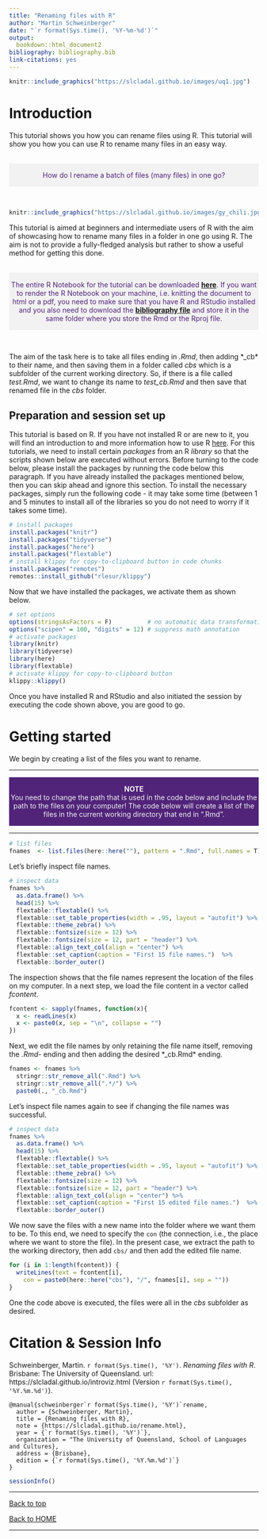 ```yaml
---
title: "Renaming files with R"
author: "Martin Schweinberger"
date: "`r format(Sys.time(), '%Y-%m-%d')`"
output:
  bookdown::html_document2
bibliography: bibliography.bib
link-citations: yes
---
```


```r
knitr::include_graphics("https://slcladal.github.io/images/uq1.jpg")
```

# Introduction{-}

This tutorial shows you how you can rename files using R. This tutorial will show you how you can use R to rename many files in an easy way.

<br>
<div class="warning" style='padding:0.1em; background-color:#f2f2f2; color:#51247a'>
<span>
<p style='margin-top:1em; text-align:center'>
How do I rename a batch of files (many files) in one go?<br></p>
<p style='margin-left:1em;'>
</p></span>
</div>

<br>

```r
knitr::include_graphics("https://slcladal.github.io/images/gy_chili.jpg")
```


This tutorial is aimed at beginners and intermediate users of R with the aim of showcasing how to rename many files in a folder in one go using R. The aim is not to provide a fully-fledged analysis but rather to show a useful method for getting this done. 



<br>
<div class="warning" style='padding:0.1em; background-color:#f2f2f2; color:#51247a'>
<span>
<p style='margin-top:1em; text-align:center'>
The entire R Notebook for the tutorial can be downloaded [**here**](https://slcladal.github.io/rename.Rmd).  If you want to render the R Notebook on your machine, i.e. knitting the document to html or a pdf, you need to make sure that you have R and RStudio installed and you also need to download the [**bibliography file**](https://slcladal.github.io/bibliography.bib) and store it in the same folder where you store the Rmd or the Rproj file. <br></p>
<p style='margin-left:1em;'>
</p></span>
</div>

<br>





The aim of the task here is to take all files ending in *.Rmd*, then adding *_cb* to their name, and then saving them in a folder called *cbs* which is a subfolder of the current working directory. So, if there is a file called *test.Rmd*, we want to change its name to *test_cb.Rmd* and then save that renamed file in the *cbs* folder.

## Preparation and session set up{-}

This tutorial is based on R. If you have not installed R or are new to it, you will find an introduction to and more information how to use R [here](https://slcladal.github.io/intror.html). For this tutorials, we need to install certain *packages* from an R *library* so that the scripts shown below are executed without errors. Before turning to the code below, please install the packages by running the code below this paragraph. If you have already installed the packages mentioned below, then you can skip ahead and ignore this section. To install the necessary packages, simply run the following code - it may take some time (between 1 and 5 minutes to install all of the libraries so you do not need to worry if it takes some time).

```r
# install packages
install.packages("knitr")
install.packages("tidyverse")
install.packages("here")
install.packages("flextable")
# install klippy for copy-to-clipboard button in code chunks
install.packages("remotes")
remotes::install_github("rlesur/klippy")
```

Now that we have installed the packages, we activate them as shown below.

```r
# set options
options(stringsAsFactors = F)          # no automatic data transformation
options("scipen" = 100, "digits" = 12) # suppress math annotation
# activate packages
library(knitr)
library(tidyverse)
library(here)
library(flextable)
# activate klippy for copy-to-clipboard button
klippy::klippy()
```

Once you have installed R and RStudio and also initiated the session by executing the code shown above, you are good to go.

# Getting started{-}

We begin by creating a list of the files you want to rename.

***

<div class="warning" style='padding:0.1em; background-color:#51247a; color:#f2f2f2'>
<span>
<p style='margin-top:1em; text-align:center'>
<b>NOTE</b><br>You need to change the path that is used in the code below and include the path to the files on your computer! The code below will create a list of the files in the current working directory that end in ".Rmd".</p>
<p style='margin-left:1em;'>
</p></span>
</div>

***

```r
# list files
fnames  <- list.files(here::here(""), pattern = ".Rmd", full.names = T)
```

Let's briefly inspect file names.

```r
# inspect data
fnames %>%
  as.data.frame() %>%
  head(15) %>%
  flextable::flextable() %>%
  flextable::set_table_properties(width = .95, layout = "autofit") %>%
  flextable::theme_zebra() %>%
  flextable::fontsize(size = 12) %>%
  flextable::fontsize(size = 12, part = "header") %>%
  flextable::align_text_col(align = "center") %>%
  flextable::set_caption(caption = "First 15 file names.")  %>%
  flextable::border_outer()
```
The inspection shows that the file names represent the location of the files on my computer. In a next step, we load the file content in a vector called *fcontent*.

```r
fcontent <- sapply(fnames, function(x){
  x <- readLines(x)
  x <- paste0(x, sep = "\n", collapse = "")
})
```


Next, we edit the file names by only retaining the file name itself, removing the *.Rmd*- ending and then adding the desired *_cb.Rmd* ending.

```r
fnames <- fnames %>%
  stringr::str_remove_all(".Rmd") %>%
  stringr::str_remove_all(".*/") %>%
  paste0(., "_cb.Rmd")
```

Let's inspect file names again to see if changing the file names was successful.

```r
# inspect data
fnames %>%
  as.data.frame() %>%
  head(15) %>%
  flextable::flextable() %>%
  flextable::set_table_properties(width = .95, layout = "autofit") %>%
  flextable::theme_zebra() %>%
  flextable::fontsize(size = 12) %>%
  flextable::fontsize(size = 12, part = "header") %>%
  flextable::align_text_col(align = "center") %>%
  flextable::set_caption(caption = "First 15 edited file names.")  %>%
  flextable::border_outer()
```

We now save the files with a new name into the folder where we want them to be. To this end, we need to specify the `con` (the connection, i.e., the place where we want to store the file). In the present case, we extract the path to the working directory, then add `cbs/` and then add the edited file name.


```r
for (i in 1:length(fcontent)) {
  writeLines(text = fcontent[i],
    con = paste0(here::here("cbs"), "/", fnames[i], sep = ""))
}
```

One the code above is executed, the files were all in the *cbs* subfolder as desired.

# Citation & Session Info {-}

Schweinberger, Martin. `r format(Sys.time(), '%Y')`. *Renaming files with R*. Brisbane: The University of Queensland. url: https://slcladal.github.io/introviz.html  (Version `r format(Sys.time(), '%Y.%m.%d')`).

```
@manual{schweinberger`r format(Sys.time(), '%Y')`rename,
  author = {Schweinberger, Martin},
  title = {Renaming files with R},
  note = {https://slcladal.github.io/rename.html},
  year = {`r format(Sys.time(), '%Y')`},
  organization = "The University of Queensland, School of Languages and Cultures},
  address = {Brisbane},
  edition = {`r format(Sys.time(), '%Y.%m.%d')`}
}
```


```r
sessionInfo()
```

***

[Back to top](#introduction)

[Back to HOME](https://slcladal.github.io/index.html)

***




